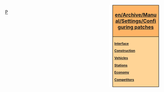 {{en/Archive/Historic|Information on this page applies '''since 0.3.0 to 0.6.3'''.
:*for '''0.7.0 and later''' - See [[en/Archive/Manual/Settings/Advanced Settings]] for information of how to change settings.
:*for '''0.2.0 and 0.2.1''' - See [[en/Archive/Manual/Settings/Configuring patches in 0.2.0]].}}
<div style="float:right; padding-left:12px; background:#ffffff;">
<div style="width:140px; border:1px solid #000000; background:#ffb466; padding:5px; -moz-border-radius-topleft:5px; -moz-border-radius-topright:5px; font-size: 12pt;">
<center><strong><font size="3">[[en/Archive/Manual/Settings/Configuring patches]]</font></strong></center>
</div>
<div style="width:140px;  border:1px solid black; border-top-width: 0px; background:#ffd496; padding:5px; -moz-border-radius-bottomleft:5px; -moz-border-radius-bottomright:8px; font-size: 8pt;">
<strong>
[[en/Archive/Manual/Settings/Configuring patches/Interface|Interface]]

[[en/Archive/Manual/Settings/Configuring patches/Construction|Construction]]

[[en/Archive/Manual/Settings/Configuring patches/Vehicles|Vehicles]]

[[en/Archive/Manual/Settings/Configuring patches/Stations|Stations]]

[[en/Archive/Manual/Settings/Configuring patches/Economy|Economy]]

[[en/Archive/Manual/Settings/Configuring patches/Competitors|Competitors]]
</strong>
</div>
</div><noinclude>

[[Category:en/Manual/Base Set/Navigation|P]]
</noinclude>